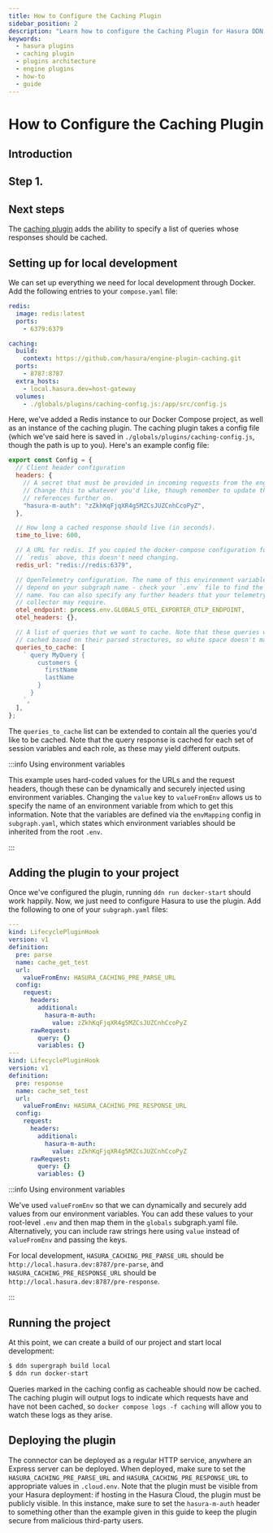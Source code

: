 ```yaml
---
title: How to Configure the Caching Plugin
sidebar_position: 2
description: "Learn how to configure the Caching Plugin for Hasura DDN."
keywords:
  - hasura plugins
  - caching plugin
  - plugins architecture
  - engine plugins
  - how-to
  - guide
---
```


# How to Configure the Caching Plugin

## Introduction

## Step 1.

## Next steps

The [caching plugin](https://github.com/hasura/engine-plugin-caching) adds the ability to specify a list of queries
whose responses should be cached.

## Setting up for local development

We can set up everything we need for local development through Docker. Add the following entries to your `compose.yaml`
file:

```yaml
redis:
  image: redis:latest
  ports:
    - 6379:6379

caching:
  build:
    context: https://github.com/hasura/engine-plugin-caching.git
  ports:
    - 8787:8787
  extra_hosts:
    - local.hasura.dev=host-gateway
  volumes:
    - ./globals/plugins/caching-config.js:/app/src/config.js
```

Here, we've added a Redis instance to our Docker Compose project, as well as an instance of the caching plugin. The
caching plugin takes a config file (which we've said here is saved in `./globals/plugins/caching-config.js`, though the
path is up to you). Here's an example config file:

```javascript
export const Config = {
  // Client header configuration
  headers: {
    // A secret that must be provided in incoming requests from the engine.
    // Change this to whatever you'd like, though remember to update the
    // references further on.
    "hasura-m-auth": "zZkhKqFjqXR4g5MZCsJUZCnhCcoPyZ",
  },

  // How long a cached response should live (in seconds).
  time_to_live: 600,

  // A URL for redis. If you copied the docker-compose configuration for
  // `redis` above, this doesn't need changing.
  redis_url: "redis://redis:6379",

  // OpenTelemetry configuration. The name of this environment variable will
  // depend on your subgraph name - check your `.env` file to find the correct
  // name. You can also specify any further headers that your telemetry
  // collector may require.
  otel_endpoint: process.env.GLOBALS_OTEL_EXPORTER_OTLP_ENDPOINT,
  otel_headers: {},

  // A list of queries that we want to cache. Note that these queries will be
  // cached based on their parsed structures, so white space doesn't matter.
  queries_to_cache: [
    ` query MyQuery {
        customers {
          firstName
          lastName
        }
      }
    `,
  ],
};
```

The `queries_to_cache` list can be extended to contain all the queries you'd like to be cached. Note that the query
response is cached for each set of session variables and each role, as these may yield different outputs.

:::info Using environment variables

This example uses hard-coded values for the URLs and the request headers, though these can be dynamically and securely
injected using environment variables. Changing the `value` key to `valueFromEnv` allows us to specify the name of an
environment variable from which to get this information. Note that the variables are defined via the `envMapping` config
in `subgraph.yaml`, which states which environment variables should be inherited from the root `.env`.

:::

## Adding the plugin to your project

Once we've configured the plugin, running `ddn run docker-start` should work happily. Now, we just need to configure
Hasura to use the plugin. Add the following to one of your `subgraph.yaml` files:

```yaml
---
kind: LifecyclePluginHook
version: v1
definition:
  pre: parse
  name: cache_get_test
  url:
    valueFromEnv: HASURA_CACHING_PRE_PARSE_URL
  config:
    request:
      headers:
        additional:
          hasura-m-auth:
            value: zZkhKqFjqXR4g5MZCsJUZCnhCcoPyZ
      rawRequest:
        query: {}
        variables: {}
---
kind: LifecyclePluginHook
version: v1
definition:
  pre: response
  name: cache_set_test
  url:
    valueFromEnv: HASURA_CACHING_PRE_RESPONSE_URL
  config:
    request:
      headers:
        additional:
          hasura-m-auth:
            value: zZkhKqFjqXR4g5MZCsJUZCnhCcoPyZ
      rawRequest:
        query: {}
        variables: {}
```

:::info Using environment variables

We've used `valueFromEnv` so that we can dynamically and securely add values from our environment variables. You can add
these values to your root-level `.env` and then map them in the `globals` subgraph.yaml file. Alternatively, you can
include raw strings here using `value` instead of `valueFromEnv` and passing the keys.

For local development, `HASURA_CACHING_PRE_PARSE_URL` should be `http://local.hasura.dev:8787/pre-parse`, and
`HASURA_CACHING_PRE_RESPONSE_URL` should be `http://local.hasura.dev:8787/pre-response`.

:::

## Running the project

At this point, we can create a build of our project and start local development:

```bash
$ ddn supergraph build local
$ ddn run docker-start
```

Queries marked in the caching config as cacheable should now be cached. The caching plugin will output logs to indicate
which requests have and have not been cached, so `docker compose logs -f caching` will allow you to watch these logs as
they arise.

## Deploying the plugin

The connector can be deployed as a regular HTTP service, anywhere an Express server can be deployed. When deployed, make
sure to set the `HASURA_CACHING_PRE_PARSE_URL` and `HASURA_CACHING_PRE_RESPONSE_URL` to appropriate values in
`.cloud.env`. Note that the plugin must be visible from your Hasura deployment: if hosting in the Hasura Cloud, the
plugin must be publicly visible. In this instance, make sure to set the `hasura-m-auth` header to something other than
the example given in this guide to keep the plugin secure from malicious third-party users.
